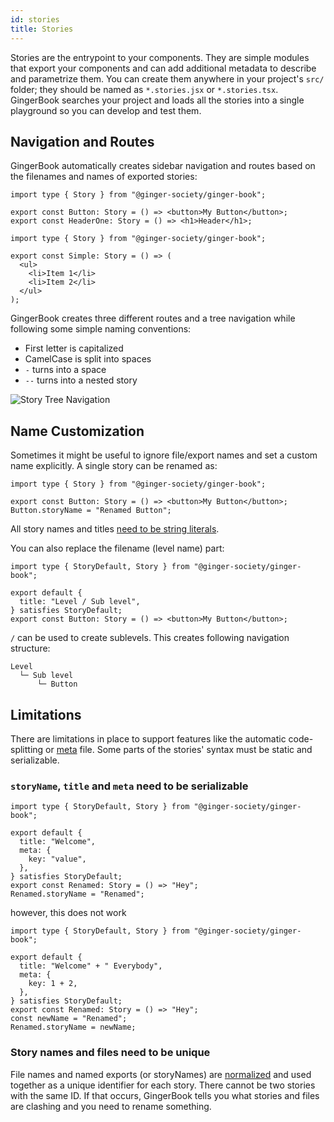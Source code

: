 ```yaml
---
id: stories
title: Stories
---
```



Stories are the entrypoint to your components. They are simple modules that export your components and can add additional metadata to describe and parametrize them. You can create them anywhere in your project's `src/` folder; they should be named as `*.stories.jsx` or `*.stories.tsx`. GingerBook searches your project and loads all the stories into a single playground so you can develop and test them.

## Navigation and Routes

GingerBook automatically creates sidebar navigation and routes based on the filenames and names of exported stories:

```tsx title="src/my-components.stories.tsx"
import type { Story } from "@ginger-society/ginger-book";

export const Button: Story = () => <button>My Button</button>;
export const HeaderOne: Story = () => <h1>Header</h1>;
```

```tsx title="src/my-components--lists.stories.tsx"
import type { Story } from "@ginger-society/ginger-book";

export const Simple: Story = () => (
  <ul>
    <li>Item 1</li>
    <li>Item 2</li>
  </ul>
);
```

GingerBook creates three different routes and a tree navigation while following some simple naming conventions:

- First letter is capitalized
- CamelCase is split into spaces
- `-` turns into a space
- `--` turns into a nested story

![Story Tree Navigation](./img/story-navigation.png)


## Name Customization

Sometimes it might be useful to ignore file/export names and set a custom name explicitly. A single story can be renamed as:

```tsx
import type { Story } from "@ginger-society/ginger-book";

export const Button: Story = () => <button>My Button</button>;
Button.storyName = "Renamed Button";
```

All story names and titles [need to be string literals](#limitations).

You can also replace the filename (level name) part:

```tsx
import type { StoryDefault, Story } from "@ginger-society/ginger-book";

export default {
  title: "Level / Sub level",
} satisfies StoryDefault;
export const Button: Story = () => <button>My Button</button>;
```

`/` can be used to create sublevels. This creates following navigation structure:

```
Level
  └─ Sub level
      └─ Button
```

## Limitations

There are limitations in place to support features like the automatic code-splitting or [meta](./meta) file. Some parts of the stories' syntax must be static and serializable.

### `storyName`, `title` and `meta` need to be serializable

```tsx
import type { StoryDefault, Story } from "@ginger-society/ginger-book";

export default {
  title: "Welcome",
  meta: {
    key: "value",
  },
} satisfies StoryDefault;
export const Renamed: Story = () => "Hey";
Renamed.storyName = "Renamed";
```

however, this does not work

```tsx
import type { StoryDefault, Story } from "@ginger-society/ginger-book";

export default {
  title: "Welcome" + " Everybody",
  meta: {
    key: 1 + 2,
  },
} satisfies StoryDefault;
export const Renamed: Story = () => "Hey";
const newName = "Renamed";
Renamed.storyName = newName;
```

### Story names and files need to be unique

File names and named exports (or storyNames) are [normalized](#navigation-and-routes) and used together as a unique identifier for each story. There cannot be two stories with the same ID. If that occurs, GingerBook tells you what stories and files are clashing and you need to rename something.
